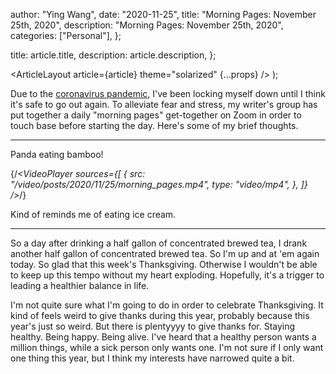 
  author: "Ying Wang",
  date: "2020-11-25",
  title: "Morning Pages: November 25th, 2020",
  description: "Morning Pages: November 25th, 2020",
  categories: ["Personal"],
};

  title: article.title,
  description: article.description,
};

  <ArticleLayout article={article} theme="solarized" {...props} />
);

Due to the [coronavirus
pandemic](https://en.wikipedia.org/wiki/2019-20_coronavirus_pandemic), I've been
locking myself down until I think it's safe to go out again. To alleviate fear
and stress, my writer's group has put together a daily "morning pages"
get-together on Zoom in order to touch base before starting the day. Here's some
of my brief thoughts.

---

Panda eating bamboo!

{/_<VideoPlayer
sources={[
{
src: "/video/posts/2020/11/25/morning_pages.mp4",
type: "video/mp4",
},
]}
/>_/}

Kind of reminds me of eating ice cream.

---

So a day after drinking a half gallon of concentrated brewed tea, I drank
another half gallon of concentrated brewed tea. So I'm up and at 'em again
today. So glad that this week's Thanksgiving. Otherwise I wouldn't be able to
keep up this tempo without my heart exploding. Hopefully, it's a trigger to
leading a healthier balance in life.

I'm not quite sure what I'm going to do in order to celebrate Thanksgiving. It
kind of feels weird to give thanks during this year, probably because this
year's just so weird. But there is plentyyyy to give thanks for. Staying
healthy. Being happy. Being alive. I've heard that a healthy person wants a
million things, while a sick person only wants one. I'm not sure if I only want
one thing this year, but I think my interests have narrowed quite a bit.
